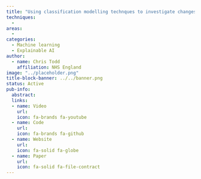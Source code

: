 ```yaml
---
title: "Using classification modelling technques to investigate changes in Healthcare Resources Group (HRG) coding over time"
techniques:
  -
areas:
  -
categories:
  - Machine learning
  - Explainable AI
author:
  - name: Chris Todd
    affiliation: NHS England
image: "../placeholder.png"
title-block-banner: ../../banner.png
status: Active
pub-info:
  abstract:
  links:
  - name: Video
    url:
    icon: fa-brands fa-youtube
  - name: Code
    url:
    icon: fa-brands fa-github
  - name: Website
    url:
    icon: fa-solid fa-globe
  - name: Paper
    url:
    icon: fa-solid fa-file-contract
---
```



